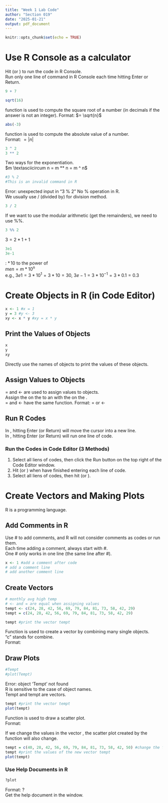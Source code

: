 ```yaml
---
title: "Week 1 Lab Code"
author: "Section 019"
date: "2025-01-21"
output: pdf_document
---
```


```r
knitr::opts_chunk$set(echo = TRUE)
```

\newpage

# Use R Console as a calculator
Hit \textit{Enter} (or \textit{Return}) to run the code in R Console.  
Run only one line of command in R Console each time hitting Enter or Return.  
```r
9 + 7
```

```r
sqrt(16)
```
\textit{sqrt()} function is used to compute the square root of a number (in decimals if the answer is not an integer).
Format: \textit{sqrt(n)} $= \sqrt{n}$  

```r
abs(-3)
```
\textit{abs()} function is used to compute the absolute value of a number.  
Format: \textit{abs(n)} $= |n|$

```r
3 ^ 2
3 ** 2
```
Two ways for the exponentiation.  
$m \textasciicircum n = m ** n = m ^ n$

```r
#3 % 2
#This is an invalid command in R
```
Error: unexpected input in "3 % 2"
No % operation in R.  
We usually use / (divided by) for division method.  

```r
3 / 2
```

If we want to use the modular arithmetic (get the remainders), we need to use %%.
```r
3 %% 2
```
$3 = 2 * 1 + 1$

```r
3e1
3e-1
```
\textit{e}: $* \, 10$ to the power of  
$men = m * 10 ^ n$  
e.g., $3e1 = 3 * 10 ^ 1 = 3 * 10 = 30$, $3e-1 = 3 * 10 ^ {-1} = 3 * 0.1 = 0.3$  

\newpage

# Create Objects in R (in Code Editor)
```r
x <- 1 #x = 1
y = 3 #y <- 3
xy <- x * y #xy = x * y
```

## Print the Values of Objects
```r
x
y
xy
```
Directly use the names of objects to print the values of these objects.  

## Assign Values to Objects
= and <- are used to assign values to objects.  
Assign the \textbf{value} on the \textbf{right} to an \textbf{object} with the \textbf{name} on the \textbf{left}.  
= and <- have \textbf{exactly} the same function.
Format: \textit{object name} = or <- \textit{object value}  

## Run R Codes
In \textbf{Code Editor}, hitting Enter (or Return) will move the cursor into a new line.  
In \textbf{R Console}, hitting Enter (or Return) will run one line of code.  

### Run the Codes in Code Editor (3 Methods)
1. Select all liens of codes, then click the Run button on the top right of the Code Editor window.  
2. Hit \textbf{Control + Enter} (or \textbf{Command + Return}) when have finished entering each line of code.  
3. Select all liens of codes, then hit \textbf{Control + Enter} (or \textbf{Command + Return}).  

\newpage

# Create Vectors and Making Plots
R is a \textbf{vector-based} programming language.  

## Add Comments in R
Use # to add comments, and R will not consider comments as codes or run them.  
Each time adding a comment, always start with #.  
One # only works in one line (the same line after #).  
```r
x <- 1 #add a comment after code
# add a comment line
# add another comment line
```

## Create Vectors
```r
# monthly avg high temp
# <- and = are equal when assigning values
tempt <- c(24, 28, 42, 56, 69, 79, 84, 81, 73, 58, 42, 29)
tempt = c(24, 28, 42, 56, 69, 79, 84, 81, 73, 58, 42, 29)

tempt #print the vector tempt
```
Function \textit{c()} is used to create a vector by combining many single objects.  
"c" stands for combine.  
Format: \textit{c($n_1, n_2, \cdots$)}  

\newpage

## Draw Plots
```r
#Tempt
#plot(Tempt)
```
Error: object 'Tempt' not found  
R is sensitive to the case of object names.  
Tempt and tempt are \textbf{different} vectors.  

```r
tempt #print the vector tempt
plot(tempt)
```

Function \textit{plot()} is used to draw a scatter plot.  
Format: \textit{plot(vector)}  

\newpage

If we change the values in the vector \textit{tempt}, the scatter plot created by the function \textit{plot()} will also change.  
```r
tempt = c(40, 28, 42, 56, 69, 79, 84, 81, 73, 58, 42, 50) #change the first and the last element of the vector
tempt #print the values of the new vector tempt
plot(tempt)
```

### Use Help Documents in R
```r
?plot
```

Format: ?\textit{function\_name}  
Get the help document in the \textbf{Files \& Plots} window.
